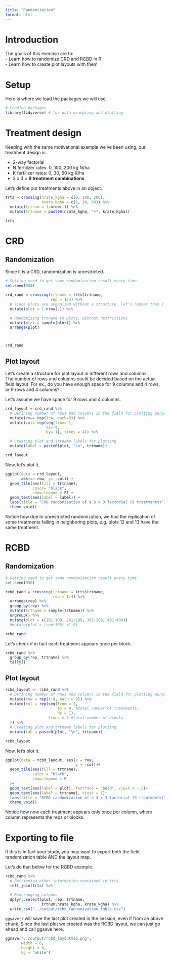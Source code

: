 ```yaml
---
title: "Randomization"
format: html
---
```


# Introduction  
The goals of this exercise are to:  
- Learn how to randomize CRD and RCBD in R  
- Learn how to create plot layouts with them  

# Setup  
Here is where we load the packages we will use.  
```r
# Loading packages
library(tidyverse) # for data wrangling and plotting
```

# Treatment design  
Keeping with the same motivational example we've been using, our treatment design is:  

-   2-way factorial\
-   N fertilizer rates: 0, 100, 200 kg N/ha\
-   K fertilizer rates: 0, 30, 60 kg K/ha\
-   3 x 3 = **9 treatment combinations**

Let's define our treatments above in an object.  
```r
trts = crossing(nrate_kgha = c(0, 100, 200),
                krate_kgha = c(0, 30, 60)) %>%
  mutate(trtnum = 1:nrow(.)) %>%
  mutate(trtname = paste0(nrate_kgha, "+", krate_kgha))

trts
```


# CRD  
## Randomization  
Since it is a CRD, randomization is unrestricted.  

```r
# Setting seed to get same randomization result every time
set.seed(930)

crd_rand = crossing(trtname = trts$trtname,
                    rep = 1:4) %>%
  # Since plots are organized without a structure, let's number them 1 through 36
  mutate(plot = 1:nrow(.)) %>%

  # Randomizing trtname to plots, without restrictions 
  mutate(plot = sample(plot)) %>%
  arrange(plot)



crd_rand
```

## Plot layout  
Let's create a structure for plot layout in different rows and columns.  
The number of rows and columns could be decided based on the actual field layout. For ex., do you have enough space for 9 columns and 4 rows, or 9 rows and 4 columns?  

Let's assume we have space for 9 rows and 4 columns.  

```r
crd_layout = crd_rand %>%
  # Defining number of rows and columns in the field for plotting purposes
  mutate(row= rep(1:4, each=9)) %>%
  mutate(col= rep(seq(from= 1,
                  to= 9,
                  by= 1), times = 4)) %>%

  # Creating plot and trtname labels for plotting
  mutate(label = paste0(plot, "\n", trtname))

crd_layout
```

Now, let's plot it.
```r
ggplot(data = crd_layout,
       aes(x= row, y= -col)) +
  geom_tile(aes(fill = trtname), 
            color= "black",
            show.legend = F) +
  geom_text(aes(label = label)) +
  labs(title = "CRD randomization of a 3 x 3 factorial (9 treatments)") +
  theme_void()

```

Notice how due to unrestricted randomization, we had the replication of some treatments falling in neighboring plots, e.g. plots 12 and 13 have the same treatment.  


# RCBD  
## Randomization  
```r
# Setting seed to get same randomization result every time
set.seed(930)

rcbd_rand = crossing(trtname = trts$trtname,
                     rep = 1:4) %>%
  arrange(rep) %>%
  group_by(rep) %>%
  mutate(trtname = sample(trtname)) %>%
  ungroup() %>%
  mutate(plot = c(101:109, 201:209, 301:309, 401:409))
  #mutate(plot = (rep*100) +1:9)

rcbd_rand
```

Let's check if in fact each treatment appears once per block.  
```r
rcbd_rand %>%
  group_by(rep, trtname) %>%
  tally()
```

## Plot layout  
```r
rcbd_layout <- rcbd_rand %>%
  # Defining number of rows and columns in the field for plotting purposes
  mutate(row = rep(1:4, each = 9)) %>%
  mutate(col = rep(seq(from = 1, 
                       to = 9, #total number of treatments, 
                       by = 1), 
                   times = 4 #total number of blocks
  )) %>%
  # Creating plot and trtname labels for plotting
  mutate(lab = paste0(plot, "\n", trtname))

rcbd_layout
```

Now, let's plot it.
```r
ggplot(data = rcbd_layout, aes(x = row, 
                               y = -col))+
  geom_tile(aes(fill = trtname),
            color = "black",
            show.legend = F
  )+
  geom_text(aes(label = plot), fontface = "bold", vjust = -.5)+
  geom_text(aes(label = trtname), vjust = 1)+
  labs(title = "RCBD randomization of a 3 x 3 factorial (9 treatments)") +
  theme_void()

```

Notice how now each treatment appears only once per column, where column represents the reps or blocks.  

# Exporting to file  
If this is in fact your study, you may want to export both the field randomization table AND the layout map.  

Let's do that below for the RCBD example.  

```r
rcbd_rand %>%
  # Retrieving other information contained in trts
  left_join(trts) %>%

  # Rearranging columns  
  dplyr::select(plot, rep, trtname,
                trtnum,nrate_kgha, krate_kgha) %>%
  write_csv("../output/rcbd_randomization_table.csv")


```

`ggsave()` will save the last plot created in the session, even if from an above chunk. Since the last plot we created was the RCBD layout, we can just go ahead and call ggsave here.  

```r
ggsave("../output/rcbd_layoutmap.png",
       width = 6,
       height = 4,
       bg = "white")
```


